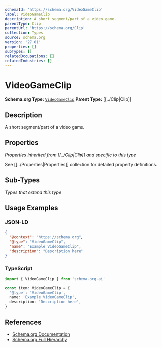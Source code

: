 ```yaml
---
schemaId: 'https://schema.org/VideoGameClip'
label: VideoGameClip
description: A short segment/part of a video game.
parentType: Clip
parentUrl: 'https://schema.org/Clip'
collection: Types
source: schema.org
version: '27.01'
properties: []
subTypes: []
relatedOccupations: []
relatedIndustries: []
---
```

# VideoGameClip

**Schema.org Type:** [`VideoGameClip`](https://schema.org/VideoGameClip)
**Parent Type:** [[../Clip|Clip]]

## Description

A short segment/part of a video game.

## Properties

*Properties inherited from [[../Clip|Clip]] and specific to this type*

See [[../Properties|Properties]] collection for detailed property definitions.

## Sub-Types

*Types that extend this type*

## Usage Examples

### JSON-LD

```json
{
  "@context": "https://schema.org",
  "@type": "VideoGameClip",
  "name": "Example VideoGameClip",
  "description": "Description here"
}
```

### TypeScript

```typescript
import { VideoGameClip } from 'schema.org.ai'

const item: VideoGameClip = {
  '@type': 'VideoGameClip',
  name: 'Example VideoGameClip',
  description: 'Description here',
}
```

## References

- [Schema.org Documentation](https://schema.org/VideoGameClip)
- [Schema.org Full Hierarchy](https://schema.org/docs/full.html)
